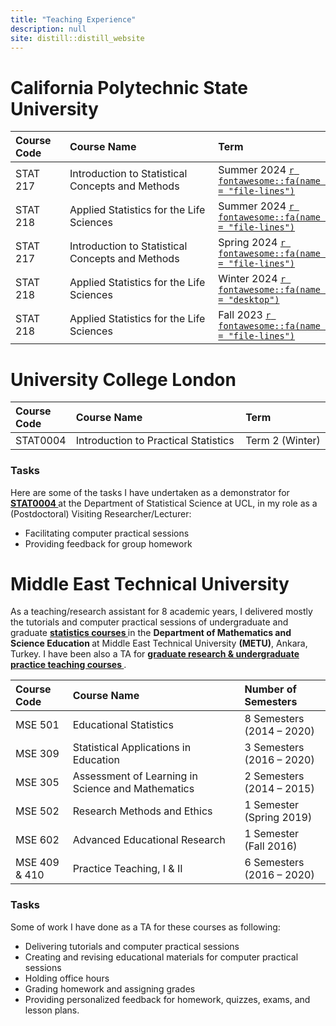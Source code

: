 ```yaml
---
title: "Teaching Experience"
description: null
site: distill::distill_website
---
```


# California Polytechnic State University

| **Course Code**   | **Course Name**                                       | **Term**
| :-------          | :-----------------------                              | :-----------
| STAT 217          | Introduction to Statistical Concepts and Methods      | Summer 2024 <a href = "https://drive.google.com/file/d/1fiw7ClQMnOT8elOYs6f-jqnxHvA9RyoC/view?usp=sharing" target="_blank"> `r fontawesome::fa(name = "file-lines")`
| STAT 218          | Applied Statistics for the Life Sciences              | Summer 2024 <a href = "https://drive.google.com/file/d/1ZP2ERbPyY2KUQK3OGXWtUjuwCC0Mop9J/view?usp=sharing" target="_blank">`r fontawesome::fa(name = "file-lines")` 
| STAT 217          | Introduction to Statistical Concepts and Methods      | Spring 2024 <a href = "https://drive.google.com/file/d/1jsvYDAsTg0Qa1xLSUZcetLK-gxszyaAO/view?usp=sharing" target="_blank">`r fontawesome::fa(name = "file-lines")`</a>
| STAT 218          | Applied Statistics for the Life Sciences              | Winter 2024 <a href = "https://stat218-wi24.github.io/website/" target="_blank">`r fontawesome::fa(name = "desktop")`</a>
| STAT 218          | Applied Statistics for the Life Sciences              | Fall 2023 <a href = "https://sinemdemirci.github.io/stat-218-fa23/" target="_blank">`r fontawesome::fa(name = "file-lines")`</a>


# University College London


| **Course Code**   | **Course Name**                                       | **Term**
| :-------          | :-----------------------                              | :-----------
| STAT0004       | Introduction to Practical Statistics                     | Term 2 (Winter)


### Tasks

Here are some of the tasks I have undertaken as a demonstrator for <b><a href = 'https://www.ucl.ac.uk/module-catalogue/modules/introduction-to-practical-statistics-STAT0004' target ="_blank"> STAT0004 </b></a> at the Department of  Statistical Science at UCL, in my role as a (Postdoctoral) Visiting Researcher/Lecturer:

  * Facilitating computer practical sessions
  * Providing feedback for group homework

# Middle East Technical University

As a teaching/research assistant for 8 academic years, I delivered mostly the tutorials and computer practical sessions of undergraduate and graduate <b><a href = 'https://catalog.metu.edu.tr/prog_courses.php?prog=460' target="_blank"> statistics courses </b></a> in the <b> Department of Mathematics and Science Education </b> at Middle East Technical University <b>(METU)</b>, Ankara, Turkey. I have been also a TA for <b><a href = 'https://catalog.metu.edu.tr/prog_courses.php?prog=460' target="_blank"> graduate research & undergraduate practice teaching  courses </b> </a>.

| **Course Code**   | **Course Name**                                       | **Number of Semesters**
| :-------          | :-----------------------                              | :-----------
| MSE 501           | Educational Statistics                                | 8 Semesters (2014 – 2020)
| MSE 309           | Statistical Applications in Education                 | 3 Semesters (2016 – 2020) 
| MSE 305           | Assessment of Learning in Science and Mathematics     | 2 Semesters (2014 – 2015)
| MSE 502           | Research Methods and Ethics                           | 1 Semester (Spring 2019)
| MSE 602           | Advanced Educational Research                         | 1 Semester (Fall 2016)
| MSE 409 & 410     | Practice Teaching, I & II                             | 6 Semesters (2016 – 2020)


### Tasks
Some of work I have done as a TA for these courses as following:

  * Delivering tutorials and computer practical sessions
  * Creating and revising educational materials for computer practical sessions
  * Holding office hours
  * Grading homework and assigning grades
  * Providing personalized feedback for homework, quizzes, exams, and lesson plans.